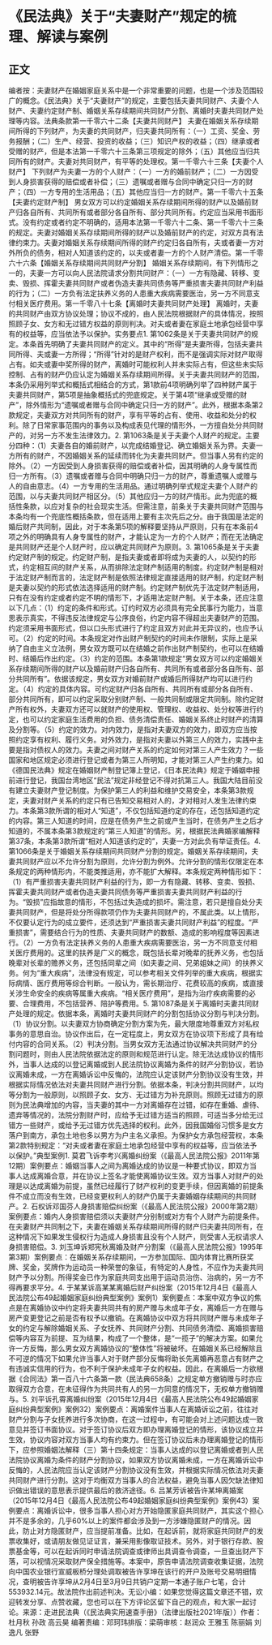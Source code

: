 # 《民法典》关于“夫妻财产”规定的梳理、解读与案例
## 正文
编者按：夫妻财产在婚姻家庭关系中是一个非常重要的问题，也是一个涉及范围较广的概念。《民法典》关于“夫妻财产”的规定，主要包括夫妻共同财产、夫妻个人财产、夫妻约定财产制、婚姻关系存续期间共同财产分割、离婚时夫妻共同财产处理等内容。法典条款第一千零六十二条【夫妻共同财产】  夫妻在婚姻关系存续期间所得的下列财产，为夫妻的共同财产，归夫妻共同所有：（一）工资、奖金、劳务报酬；（二）生产、经营、投资的收益；（三）知识产权的收益；（四）继承或者受赠的财产，但是本法第一千零六十三条第三项规定的除外；（五）其他应当归共同所有的财产。夫妻对共同财产，有平等的处理权。第一千零六十三条【夫妻个人财产】  下列财产为夫妻一方的个人财产：（一）一方的婚前财产；（二）一方因受到人身损害获得的赔偿或者补偿；（三）遗嘱或者赠与合同中确定只归一方的财产；（四）一方专用的生活用品；（五）其他应当归一方的财产。第一千零六十五条【夫妻约定财产制】  男女双方可以约定婚姻关系存续期间所得的财产以及婚前财产归各自所有、共同所有或者部分各自所有、部分共同所有。约定应当采用书面形式。没有约定或者约定不明确的，适用本法第一千零六十二条、第一千零六十三条的规定。夫妻对婚姻关系存续期间所得的财产以及婚前财产的约定，对双方具有法律约束力。夫妻对婚姻关系存续期间所得的财产约定归各自所有，夫或者妻一方对外所负的债务，相对人知道该约定的，以夫或者妻一方的个人财产清偿。第一千零六十六条【婚姻关系存续期间共同财产分割】 婚姻关系存续期间，有下列情形之一的，夫妻一方可以向人民法院请求分割共同财产：（一）一方有隐藏、转移、变卖、毁损、挥霍夫妻共同财产或者伪造夫妻共同债务等严重损害夫妻共同财产利益的行为；（二）一方负有法定扶养义务的人患重大疾病需要医治，另一方不同意支付相关医疗费用。第一千零八十七条【离婚时夫妻共同财产处理】  离婚时，夫妻的共同财产由双方协议处理；协议不成的，由人民法院根据财产的具体情况，按照照顾子女、女方和无过错方权益的原则判决。对夫或者妻在家庭土地承包经营中享有的权益等，应当依法予以保护。实务要点1. 第1062条是关于夫妻共同财产的规定。本条首先明确了夫妻共同财产的定义。其中的“所得”是夫妻所得，包括夫妻共同所得、夫或妻一方所得；“所得”针对的是财产权利，而不是强调实际对财产取得占有。如夫或妻中奖所得的财产，离婚时可能权利人并未实际占有，但这些未实际控制、占有的财产仍应认定为婚姻关系存续期间所得。关于夫妻共同财产的范围，本条仍采用列举式和概括式相结合的方式，第1款前4项明确列举了四种财产属于夫妻共同财产，第5项是抽象概括式的兜底规定。关于第4项“继承或受赠的财产”，除外情形为“遗嘱或者赠与合同中确定只归一方的财产”。此外，根据本条第2款规定，夫妻双方对共同所有的财产，享有平等的占有、使用、收益和处分的权利。除了日常家事范围内的事务以及构成表见代理的情形外，一方擅自处分共同财产的，对另一方不发生法律效力。2. 第1063条是关于夫妻个人财产的规定。主要分四种：（1）夫妻各自的婚前财产，以完成结婚登记、确立婚姻关系为界。夫妻一方所有的财产，不因婚姻关系的延续而转化为夫妻共同财产。但当事人另有约定的除外。（2）一方因受到人身损害获得的赔偿或者补偿，因其明确的人身专属性而归一方所有。（3）遗嘱或者赠与合同中明确只归一方的财产，尊重遗嘱人或赠与人的自由意志。（4）一方专用的生活用品。通过明确列举式规定夫妻个人财产的范围，以与夫妻共同财产相区分。（5）其他应归一方的财产情形。此为兜底的概括性条款，以应对复杂的社会现实生活。但需注意，前条关于夫妻共同财产范围与本条均有一个兜底性概括条款，但在适用上要有主次先后之分。由于我国是法定的婚后财产共同制，因此，对于本条第5项的解释要坚持从严原则，只有在本条前4项之外的明确具有人身专属性的财产，才能认定为一方的个人财产；而在无法确定是共同财产还是个人财产时，应以确定共同财产为原则。3. 第1065条是关于夫妻约定财产制的规定。约定财产制，是指夫妻或者即将成为夫妻的人，以契约的形式，约定相互间的财产关系，从而排除法定财产制适用的制度。约定财产制是相对于法定财产制而言的，法定财产制是依照法律规定直接适用的财产制，约定财产制是夫妻以契约的形式依法选择适用的财产制。约定财产制优先于法定财产制适用，只有在没有约定或者约定不明的情形下，才适用法定财产制。关于本条，还应注意以下几点：（1）约定的条件和形式。订约时双方必须具有完全民事行为能力，当意思表示真实，不得违反法律规定与公序良俗，约定内容不得超出夫妻财产的范围。约定须采用书面形式，但以口头形式进行了约定且双方对此并无异议的，也应予认可。（2）约定的时间。本条规定对作出财产制契约的时间未作限制，实际上是采纳了自由主义立法例，男女双方既可以在结婚之前作出财产制契约，也可以在结婚时、结婚后作出约定。（3）约定的范围。本条第1款规定“男女双方可以约定婚姻关系存续期间所得的财产以及婚前财产归各自所有、共同所有或者部分各自所有、部分共同所有”。依据该规定，男女双方对婚前财产或婚后所得财产均可以进行约定。（4）约定的具体内容。可约定财产归各自所有、共同所有或部分各自所有、部分共同所有，即可以约定采取分别财产制、一般共同制或限定共同制。除约定财产所有权外，夫妻双方还可以就财产的使用权、管理权、收益权、处分权等进行约定，也可以约定家庭生活费用的负担、债务清偿责任、婚姻关系终止时财产的清算及分割等。（5）约定的效力。对内效力，是指对夫妻双方的效力，即双方应当按照约定享有权利、履行义务。对外效力，是指对夫妻以外第三人的效力，实践中主要是指对债权人的效力。夫妻之间对财产关系的约定如何对第三人产生效力？一些国家和地区规定必须进行登记或者为第三人所明知，才能对第三人产生约束力。如《德国民法典》规定在婚姻财产制登记簿上登记，《日本民法典》规定于婚姻申报前进行登记，我国台湾地区“民法”规定非经登记不得对抗第三人。我国大陆目前没有建立夫妻财产登记制度。为保护第三人的利益和维护交易安全，本条第3款规定，夫妻对财产关系的约定只有已告知交易相对人的，才对相对人发生法律约束力。本条第3款所谓的相对人“知道”，不仅包括知道约定的存在，还包括知道约定的内容。第三人知道的时间，应是在债务产生之前或产生当时，在债务产生之后才知道的，不属本条第3款规定的“第三人知道”的情形。另，根据民法典婚家编解释第37条，本条第3款所谓“相对人知道该约定的”，夫妻一方对此负有举证责任。4. 第1066条是关于婚姻关系存续期间共同财产分割的规定。婚姻关系存续期间，夫妻共同财产应以不允许分割为原则，允许分割为例外。允许分割的情形仅限定在本条规定的两种情形内，不能类推适用，亦不能扩大解释。本条规定两种情形如下：（1）有严重损害夫妻共同财产利益的行为，即一方有隐藏、转移、变卖、毁损、挥霍夫妻共同财产或者伪造夫妻共同债务等严重损害夫妻共同财产利益的行为。“毁损”应指故意的情形，不包括过失造成的损坏。需注意，若只是擅自处分夫妻共同财产，但是将处分所得款项仍作为夫妻共同财产的，不属此类。以上情形，不仅要认定行为的成立要件，还须达到“严重损害夫妻共同财产利益”的程度。“严重损害”，需要结合行为的性质、夫妻共同财产的数额、造成的影响程度等因素进行。（2）一方负有法定扶养义务的人患重大疾病需要医治，另一方不同意支付相关医疗费用的。这里的扶养是广义的概念，既包括长辈对晚辈的抚养义务，也包括晚辈对长辈的赡养义务，还包括同辈之间（如夫妻之间、兄弟姐妹之间）的扶养义务。何为“重大疾病”，法律没有规定，可以参考相关文件列举的重大疾病，根据实际病情、医疗费用等综合判断。一般认为，需长期治疗、花费较高的疾病，或直接关涉生命安全的疾病等属重大疾病。“相关医疗费用”，是指为治疗疾病需要的必要、合理费用，不包括营养、陪护等费用。5. 第1087条是关于离婚时夫妻共同财产处理的规定。依据本条，离婚时夫妻共同财产的分割包括协议分割与判决分割。（1）协议分割。以夫妻双方协商确定分割方案为先，最大限度地尊重双方对私权事务的意思自治。协议作出后，在一定程度上，男女双方在协议项下形成了具有给付内容的合同关系。（2）判决分割。当男女双方无法通过协议解决共同财产的分割问题时，则由人民法院依据法定的原则和规范进行认定。除无法达成协议的情形外，当事人达成的以登记离婚或到人民法院协议离婚为条件的财产分割协议，若协议离婚未成，一方在离婚诉讼中反悔的，法院应认定该财产分割协议没有生效，并根据实际情况依法对夫妻共同财产进行分割。依据本条，判决分割共同财产，以均等分割为一般原则，以照顾子女、女方、无过错方为补充原则。照顾无过错方的原则为民法典增加的内容，当夫妻的其中一方对离婚存在过错，如存在重婚、虐待、遗弃等情况的，法院分割财产时，应给予无过错方适当的照顾，可适当多分给无过错方一些财产，或给予无过错方优先选择的权利。此外，因我国婚俗习惯多是女方落户到南方，承包土地也多以男方为户主名义承担。为保护女方承包经营权，本条第2款特别规定：“对夫或者妻在家庭土地承包经营中享有的权益等，应当依法予以保护。”典型案例1. 莫君飞诉李考兴离婚纠纷案（《最高人民法院公报》2011年第12期）案例要点：婚姻当事人之间为离婚达成的协议是一种要式协议，即双方当事人达成离婚合意，并在协议上签名才能使离婚协议生效。双方当事人对财产的处理是以达成离婚为前提，虽然已经履行了财产权利的变更手续，但因离婚的前提条件不成立而没有生效，已经变更权利人的财产仍属于夫妻婚姻存续期间的共同财产。2. 石权诉邓国芬人身损害赔偿纠纷案（《最高人民法院公报》2000年第2期）案例要点：婚内人身损害赔偿须以夫妻财产分别制或对方有个人财产为前提条件。在夫妻财产共同制之下，夫妻在婚姻关系存续期间所得的财产归夫妻共同所有，在这种情况下如果发生侵权行为造成人身损害且没有个人财产，则受害人无权请求人身损害赔偿。3. 刘玉坤诉郑宪秋离婚及财产分割案（《最高人民法院公报》1995年第3期）案例要点：在婚姻关系存续期间，一方参加国际、国内体育比赛所获奖牌、奖金，奖牌作为运动员一种荣誉的象征，有特定的人身性，不应作为夫妻共同财产予以分割。所得奖金已作为家庭共同支出用于运动员治伤、治病的，另一方不得再要求平分。4. 于某某诉高某某离婚后财产纠纷案（2015年12月4日《最高人民法院公布49起婚姻家庭纠纷典型案例》案例1）案例要点：本案中双方争议的焦点是在离婚协议中约定将夫妻共同共有的房产赠与未成年子女，离婚后一方在赠与房产变更登记之前是否有权予以撤销。在离婚协议中双方将共同财产赠与未成年子女的约定与解除婚姻关系、子女抚养、共同财产分割、共同债务清偿、离婚损害赔偿等内容互为前提、互为结果，构成了一个整体，是“一揽子”的解决方案。如果允许一方反悔，那么男女双方离婚协议的“整体性”将被破坏。在婚姻关系已经解除且不可逆的情况下如果允许当事人对于财产部分反悔将助长先离婚再恶意占有财产之有违诚实信用的行为，也不利于保护未成年子女的权益。因此，在离婚后一方欲根据《合同法》第一百八十六条第一款（民法典658条）之规定单方撤销赠与时亦应取得双方合意，在未征得作为共同共有人的另一方同意的情况下，无权单方撤销赠与。5. 刘平诉孔霄离婚纠纷案（2015年12月4日《最高人民法院公布49起婚姻家庭纠纷典型案例》案例32）案例要点：离婚案件当事人在离婚诉讼之前，往往对财产分割与子女抚养进行多次协商，在这一过程中，有可能会对上述问题达成一致意见并签订书面协议。对于签订协议后双方即办理离婚登记的情形，该协议成立并生效，协议内容对双方当事人均有约束力。但在签订协议后未办理离婚登记的情形下，应参照婚姻法解释（三）第十四条规定：当事人达成的以登记离婚或者到人民法院协议离婚为条件的财产分割协议，如果双方协议离婚未成，一方在离婚诉讼中反悔的，人民法院应当认定该财产分割协议没有生效，并根据实际情况依法对夫妻共同财产进行分割。这对于均衡双方当事人的合法权益，避免当事人因欠缺法律知识做出错误的意思表示提供最后的救济途径。6. 吕某芳诉被告许某坤离婚案（2015年12月4日《最高人民法院公布49起婚姻家庭纠纷典型案例》案例43）案例要点：离婚诉讼中，很多当事人担心对方开始隐匿家庭共同财产，其实这个担心并不是多余的，几乎60%以上的案件都会涉及到一方涉嫌隐匿财产的情况。因此，防止对方隐匿财产，应当提前准备。比如，在起诉前，就将家庭共同财产的发票收集好，或请朋友做见证证言，兼采用影像取证技术。另外，对于银行存款、股票基金等，可以在起诉同时申请法院调查或律师出具调查令调查，一旦查出财产下落，可以视情况采取财产保全措施等。本案中，原告申请法院调查收集证据，法院向中国农业银行宣威板桥分理处调取被告许享坤在该行的开户及账号交易明细情况，查明被告许享坤从2月4日至3月9日共销户定期一本通子账户七笔，合计553932.14元。故法院作出前述判决。无讼小编：如果您觉得这篇文章还不错，欢迎转发分享、点赞收藏，您也可以在下方评论区留下自己的观点，和大家一起讨论。来源：走进民法典（《民法典实用速查手册》（法律出版社2021年版））作者：杜月秋 孙政 高云昊 编著责编：邓珂玮排版：梁萌审核：赵润众 王雅玉 陈丽娟 刘逸凡 张野